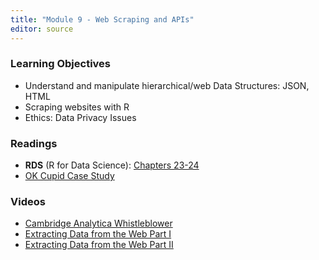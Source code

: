 ```yaml
---
title: "Module 9 - Web Scraping and APIs"
editor: source
---
```


<!-- 
See issue with underscores in MathJax equations here: https://gohugo.io/content-management/formats/#issues-with-markdown
The solution, put backticks (`) around the LaTeX equation
-->

<script type="text/x-mathjax-config">
MathJax.Hub.Config({
  tex2jax: {
    inlineMath: [['$','$'], ['\\(','\\)']],
    displayMath: [['$$','$$'], ['\[','\]']],
    processEscapes: true,
    processEnvironments: true,
    skipTags: ['script', 'noscript', 'style', 'textarea', 'pre'],
    TeX: { equationNumbers: { autoNumber: "AMS" },
         extensions: ["AMSmath.js", "AMSsymbols.js"] }
  }
});
</script>

<script type="text/javascript" async src="https://cdnjs.cloudflare.com/ajax/libs/mathjax/2.7.1/MathJax.js?config=TeX-MML-AM_CHTML">
</script>


### Learning Objectives

* Understand and manipulate hierarchical/web Data Structures: JSON, HTML
* Scraping websites with R
* Ethics: Data Privacy Issues


### Readings

* __RDS__ (R for Data Science): [Chapters 23-24](https://r4ds.hadley.nz/whole-game)
* [OK Cupid Case Study](https://www.wired.com/2016/05/okcupid-study-reveals-perils-big-data-science)


### Videos

* [Cambridge Analytica Whistleblower](https://www.youtube.com/watch?v=FXdYSQ6nu-M)
* [Extracting Data from the Web Part I](https://rstudio.com/resources/webinars/part-1-easy-ways-to-collect-different-types-of-data-from-the-web-with-r/)
* [Extracting Data from the Web Part II](https://posit.co/resources/videos/part-2-easy-ways-to-collect-different-types-of-data-from-the-web-with-r/)




